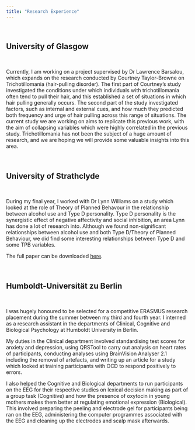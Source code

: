 ```yaml
---
title: "Research Experience"
---
```


&nbsp;
&nbsp;

## University of Glasgow

&nbsp;

Currently, I am working on a project supervised by Dr Lawrence Barsalou, which expands on the research conducted by Courtney Taylor-Browne on Trichotillomania (hair-pulling disorder). The first part of Courtney's study investigated the conditions under which individuals with trichotillomania often tend to pull their hair, and this established a set of situations in which hair pulling generally occurs. The second part of the study investigated factors, such as internal and external cues, and how much they predicted both frequency and urge of hair pulling across this range of situations. The current study we are working on aims to replicate this previous work, with the aim of collapsing variables which were highly correlated in the previous study. Trichotillomania has not been the subject of a huge amount of research, and we are hoping we will provide some valuable insights into this area.

&nbsp;
&nbsp;
&nbsp;


## University of Strathclyde

&nbsp;

During my final year, I worked with Dr Lynn Williams on a study which looked at the role of Theory of Planned Behavour in the relationship between alcohol use and Type D personality. Type D personality is the synergistic effect of negative affectivity and social inhibition, an area Lynn has done a lot of research into. Although we found non-significant relationships between alcohol use and both Type D/Theory of Planned Behaviour, we did find some interesting relationships between Type D and some TPB variables.

The full paper can be downloaded [here](DissertationTypeDFinal.docx).


&nbsp;
&nbsp;
&nbsp;


## Humboldt-Universität zu Berlin

&nbsp;

I was hugely honoured to be selected for a competitive ERASMUS research placement during the summer between my third and fourth year. I interned as a research assistant in the departments of Clinical, Cognitive and Biological Psychology at Humboldt University in Berlin.

My duties in the Clinical department involved standardising test scores for anxiety and depression, using QRSTool to carry out analysis on heart rates of participants, conducting analyses using BrainVision Analyser 2.1 including the removal of artefacts, and writing up an article for a study which looked at training participants with OCD to respond positively to errors. 

I also helped the Cognitive and Biological departments to run participants on the EEG for their respective studies on lexical decision making as part of a group task (Cognitive) and how the presence of oxytocin in young mothers makes them better at regulating emotional expression (Biological). This involved preparing the peeling and electrode gel for participants being ran on the EEG, administering the computer programmes associated with the EEG and cleaning up the electrodes and scalp mask afterwards.

&nbsp;
&nbsp;